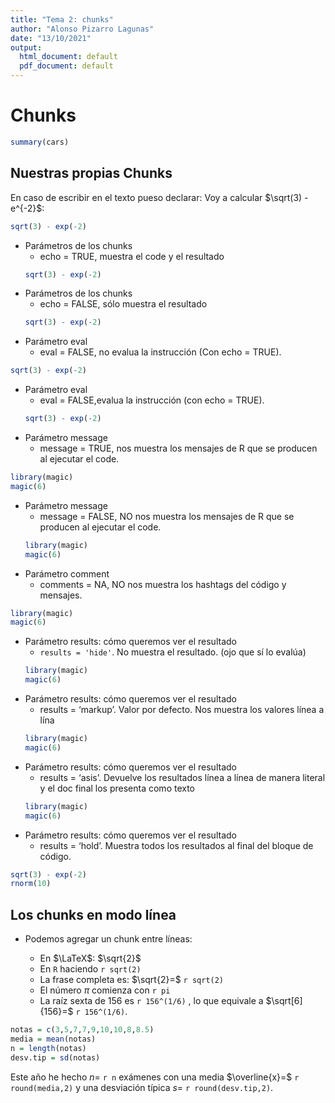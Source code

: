 ```yaml
---
title: "Tema 2: chunks"
author: "Alonso Pizarro Lagunas"
date: "13/10/2021"
output:
  html_document: default
  pdf_document: default
---
```



# Chunks 

```r
summary(cars)
```



## Nuestras propias Chunks

En caso de escribir en el texto pueso declarar: 
Voy a calcular  $\sqrt(3) - e^{-2}$:


```r
sqrt(3) - exp(-2)
```

* Parámetros de los chunks 
    + echo = TRUE, muestra el code y el resultado 
```r
sqrt(3) - exp(-2)
```
      
* Parámetros de los chunks       
    +  echo = FALSE, sólo muestra el resultado
```r
sqrt(3) - exp(-2)
```   

* Parámetro eval
    + eval = FALSE, no evalua la instrucción (Con echo = TRUE).

```r
sqrt(3) - exp(-2)
```       

* Parámetro eval
    + eval = FALSE,evalua la instrucción (con echo = TRUE).
```r
sqrt(3) - exp(-2)
```      
    
* Parámetro message
    + message = TRUE, nos muestra los mensajes de R que se producen al ejecutar el code.
    
```r
library(magic)
magic(6)
```
* Parámetro message
    + message = FALSE, NO nos muestra los mensajes de R que se producen al ejecutar el code.
```r
library(magic)
magic(6)
```    

* Parámetro comment
    + comments = NA, NO nos muestra los hashtags del código y mensajes.
    
```r
library(magic)
magic(6)
```    

* Parámetro results: cómo queremos ver el resultado
    + `results = 'hide'`. No muestra el resultado. (ojo que sí lo evalúa)
    ```r
library(magic)
magic(6)
```    
   
* Parámetro results: cómo queremos ver el resultado   
   + results = 'markup'. Valor por defecto. Nos muestra los valores línea a lína
    ```r
library(magic)
magic(6)
```  

* Parámetro results: cómo queremos ver el resultado   
    + results = 'asis'. Devuelve los resultados línea a línea de manera literal y el doc final los presenta como texto
```r
library(magic)
magic(6)
```  

* Parámetro results: cómo queremos ver el resultado     
    + results = 'hold'. Muestra todos los resultados al final del bloque de código.

```r
sqrt(3) - exp(-2)
rnorm(10)
```     


## Los chunks en modo línea

* Podemos agregar un chunk entre líneas:

    + En $\LaTeX$: $\sqrt{2}$
    + En `R` haciendo `r sqrt(2)`
    + La frase completa es: $\sqrt{2}=$ `r sqrt(2)`
    + El número $\pi$ comienza con `r pi`
    + La raíz sexta de 156 es `r 156^(1/6)` , lo que equivale a $\sqrt[6]{156}=$ `r 156^(1/6)`.
    
```r
notas = c(3,5,7,7,9,10,10,8,8.5)
media = mean(notas)
n = length(notas)
desv.tip = sd(notas)
```
    
Este año he hecho $n=$ `r n` exámenes con una media $\overline{x}=$ `r round(media,2)` y una desviación típica $s =$ `r round(desv.tip,2)`.




